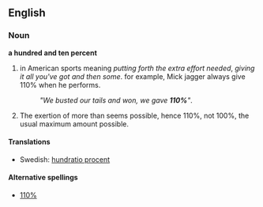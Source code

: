 ==English==
===Noun===
'''a hundred and ten percent'''
#{{slang}} in American sports meaning ''putting forth the extra effort needed'', ''giving it all you've got and then some''. for example, Mick jagger always give 110% when he performs.  
#:''"We busted our tails and won, we gave '''110%'''"''.
# {{slang}} The exertion of more than seems possible, hence 110%, not 100%, the usual maximum amount possible.

====Translations====
*Swedish: [[hundratio procent]] {{c}}

====Alternative spellings====
*[[110%]]